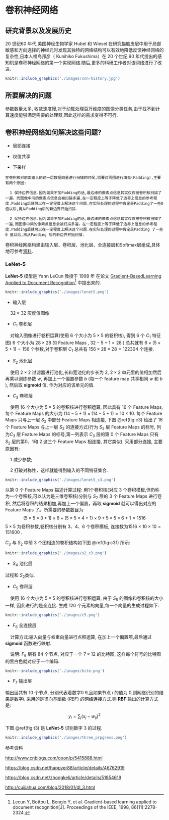# 卷积神经网络 {#cnn}

## 研究背景以及发展历史


20 世纪60 年代,美国神经生物学家 Hubel 和 Wiesel 在研究猫脑皮层中用于局部敏感和方向选择的神经元时发现其独特的网络结构可以有效地降低反馈神经网络的复杂性,日本人福岛邦彦（ Kunihiko Fukushima）在 20 个世纪 90 年代提出的感知机是卷积神经网络的第一个实现网络.随后,更多的科研工作者对该网络进行了改进.

```r
knitr::include_graphics('./images/cnn-history.jpg')
```


## 所要解决的问题

参数数量太多, 收敛速度慢,对于动辄处理百万维度的图像分类任务,由于找不到计算速度能够满足需要的处理器,因此这样的需求变得不可行.
   
## 卷积神经网络如何解决这些问题?

- 局部连接
    
- 权值共享
    
- 下采样

```block2
在卷积核对前面输入的这一层数据向量进行扫描的时候,需要对周围进行填充(Padding),主要有两个原因:
  
  1 保持边界信息.因为如果不加Padding的话,最边缘的像素点信息其实仅仅被卷积核扫描了一遍，而图像中间的像素点信息会被扫描多遍,在一定程度上等于降低了边界上信息的参考程度.Padding后就可以在一定程度上解决这个问题.在实际处理的过程中肯定是Padding了一些0值以后,再从Padding后的新边界开始扫描.

  2 保持边界信息.因为如果不加Padding的话,最边缘的像素点信息其实仅仅被卷积核扫描了一遍,而图像中间的像素点信息会被扫描多遍，在一定程度上等于降低了边界上信息的参考程度.Padding后就可以在一定程度上解决这个问题.在实际处理的过程中肯定是Padding 了一些0 值以后,再从Padding 后的新边界开始扫描.
```


卷积神经网络构建由输入层、卷积层、池化层、全连接层和Softmax层组成,具体地可参考[资料](https://blog.csdn.net/yunpiao123456/article/details/52437794).

### LeNet-5 

**LeNet-5** 模型是 Yann LeCun 教授于 1998 年 在论文 [Gradient-BasedLearning Applied to Document Recognition](http://yann.lecun.com/exdb/publis/pdf/lecun-98.pdf)^[Lecun Y, Bottou L, Bengio Y, et al. Gradient-based learning applied to document recognition[J]. Proceedings of the IEEE, 1998, 86(11):2278-2324.] 中提出来的.


```r
knitr::include_graphics('./images/lenet5.png')
```


- 输入层

&#160;&#160;&#160;&#160;$32 \times 32$ 灰度值图像

- $C_1$ 卷积层

&#160;&#160;&#160;&#160;对输入图像进行卷积运算(使用 $6$ 个大小为 $5 \times 5$ 的卷积核), 得到 $6$ 个 $C_1$ 特征图( $6$ 个大小为 $28 \times 28$ 的 Feature Maps , $32-5+1=28$ ).总共就有 $6 \times (5 \times 5 + 1)=156$ 个参数,对于卷积层 $C_1$ 总共有 $156 \times 28 \times 28=122304$ 个连接.

- $S_2$ 池化层

&#160;&#160;&#160;&#160;使用 $2 \times 2$ 过滤器进行池化,长和宽池化的步长为 $2$, $2 \times 2$ 单元里的值相加然后再乘以训练参数 $w$, 再加上一个偏置参数 $b$ (每一个 feature map 共享相同 $w$ 和 $b$ ), 然后取 **sigmoid** 值, 作为对应的该单元的值.

- $C_3$ 卷积层

&#160;&#160;&#160;&#160;使用 $16$ 个大小为 $5 \times 5$ 的卷积核进行卷积运算, 因此具有 $16$ 个 Feature Maps, 每个 Feature Maps 的大小为 $(14-5+1) \times (14-5+1) = 10 \times 10$. 每个 Feature Maps 只与上一层 $S_2$ 中部分 Feature Maps 相连接, 下图 \@ref(fig:c3) 给出了 $16$ 个 Feature Maps 与上一层 $S_2$ 的连接方式(行为 $S_2$ 层 Feature Maps 的标号, 列为$C_3$ 层 Feature Maps 的标号,第一列表示 $C_3$ 层的第 $0$ 个 Feature Maps 只有 $S_2$ 层的第$0、1$和 $2$ 这三个 Feature Maps 相连接, 其它类似). 采用部分连接, 主要原因有:

&#160;&#160;&#160;&#160;1 减少参数;
    
&#160;&#160;&#160;&#160;2 打破对称性，这样就能得到输入的不同特征集合.

```r
knitr::include_graphics('./images/lenet5_c3.png')
```


以第 $0$ 个 Feature Maps 描述计算过程: 用$1$个卷积核(对应 $3$ 个卷积模板,但仍称为一个卷积核,可以认为是三维卷积核)分别与 $S_2$ 层的 $3$ 个 Feature Maps 进行卷积, 然后将卷积的结果相加,再加上一个偏置，再取 **sigmoid** 就可以得出对应的 Feature Maps 了。所需要的参数数目为$$(5 \times 5 \times 3 + 1) \times 6+(5 \times 5 \times 4 + 1 ) \times 9 +5 \times 5 \times 6 + 1 = 1516$$ 
$5 \times5$ 为卷积参数,卷积核分别有 $3 、4、 6$ 个卷积模板, 连接数为$1516 \times 10 \times 10= 151600$ .

$C_3$ 与 $S_2$ 中前 $3$ 个图相连的卷积结构如下图 \@ref(fig:c31) 所示:

```r
knitr::include_graphics('./images/s2_c3.png')
```

- $S_4$ 池化层

过程和 $S_2$类似.

- $C_5$ 卷积层

&#160;&#160;&#160;&#160;使用 $16$ 个大小为 $5 \times 5$ 的卷积核进行卷积运算, 由于 $S_5$ 的图像和卷积核的大小一样, 因此进行的是全连接. 生成 $120$ 个元素的向量,每一个向量的生成过程如下:

```r
knitr::include_graphics('./images/c5.png')
```

- $F_6$ 全连接层

&#160;&#160;&#160;&#160;计算方式:输入向量与权重向量进行点积运算, 在加上一个偏置项,最后通过 **sigmoid** 函数进行映射.

&#160;&#160;&#160;&#160;说明: $F_6$ 层有 $84$ 个节点, 对应于一个 $7 \times 12$ 的比特图, 这样每个符号的比特图的黑白色就对应于一个编码.

```r
knitr::include_graphics('./images/bite.png')
```

- $F_7$ 输出层

输出层共有 $10$ 个节点, 分别代表着数字$0 ~ 9$,且如果节点 $i$ 的值为 $0$,则网络识别的结果是数字$i$.
采用的是径向基函数 $(RBF)$ 的网络连接方式.则 **RBF** 输出的计算方式是:

$$y_i = \sum_j (x_j - w_{ij})^2$$


下图 \@ref(fig:t3) 是 **LeNet-5** 识别数字 $3$ 的过程.

```r
knitr::include_graphics('./images/three_prpgress.png')
```


参考资料

<http://www.cnblogs.com/ooon/p/5415888.html>

<https://blog.csdn.net/happyer88/article/details/46762919>

<https://blog.csdn.net/zhongkeli/article/details/51854619>

<http://cuijiahua.com/blog/2018/01/dl_3.html>
